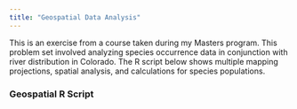 ```yaml
---
title: "Geospatial Data Analysis"
---
```


This is an exercise from a course taken during my Masters program. This problem set involved analyzing species occurrence data in conjunction with river distribution in Colorado. The R script below shows multiple mapping projections, spatial analysis, and calculations for species populations.

### Geospatial R Script
